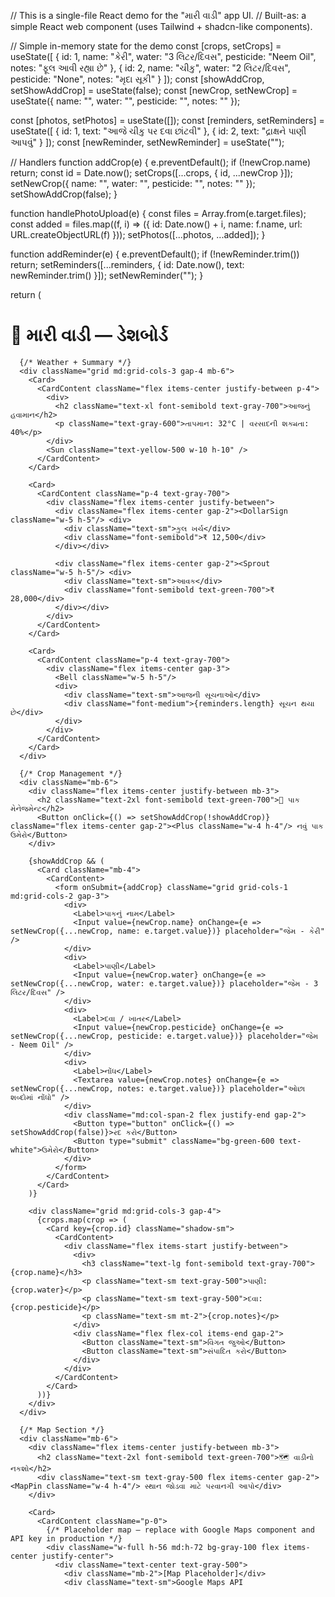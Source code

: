 
// This is a single-file React demo for the "મારી વાડી" app UI.
// Built-as: a simple React web component (uses Tailwind + shadcn-like components).

  // Simple in-memory state for the demo
  const [crops, setCrops] = useState([
    { id: 1, name: "કેરી", water: "3 લિટર/દિવસ", pesticide: "Neem Oil", notes: "ફૂલ આવી રહ્યા છે" },
    { id: 2, name: "ચીકુ", water: "2 લિટર/દિવસ", pesticide: "None", notes: "મૃદા સૂકી" }
  ]);
  const [showAddCrop, setShowAddCrop] = useState(false);
  const [newCrop, setNewCrop] = useState({ name: "", water: "", pesticide: "", notes: "" });

  const [photos, setPhotos] = useState([]);
  const [reminders, setReminders] = useState([
    { id: 1, text: "આજે ચીકુ પર દવા છાંટવી" },
    { id: 2, text: "દ્રાક્ષને પાણી આપવું" }
  ]);
  const [newReminder, setNewReminder] = useState("");

  // Handlers
  function addCrop(e) {
    e.preventDefault();
    if (!newCrop.name) return;
    const id = Date.now();
    setCrops([...crops, { id, ...newCrop }]);
    setNewCrop({ name: "", water: "", pesticide: "", notes: "" });
    setShowAddCrop(false);
  }

  function handlePhotoUpload(e) {
    const files = Array.from(e.target.files);
    const added = files.map((f, i) => ({ id: Date.now() + i, name: f.name, url: URL.createObjectURL(f) }));
    setPhotos([...photos, ...added]);
  }

  function addReminder(e) {
    e.preventDefault();
    if (!newReminder.trim()) return;
    setReminders([...reminders, { id: Date.now(), text: newReminder.trim() }]);
    setNewReminder("");
  }

  return (
    <div className="min-h-screen bg-green-50 p-6">
      <h1 className="text-3xl font-bold text-green-700 mb-6 text-center">🌿 મારી વાડી — ડેશબોર્ડ</h1>

      {/* Weather + Summary */}
      <div className="grid md:grid-cols-3 gap-4 mb-6">
        <Card>
          <CardContent className="flex items-center justify-between p-4">
            <div>
              <h2 className="text-xl font-semibold text-gray-700">આજનું હવામાન</h2>
              <p className="text-gray-600">તાપમાન: 32°C | વરસાદની શક્યતા: 40%</p>
            </div>
            <Sun className="text-yellow-500 w-10 h-10" />
          </CardContent>
        </Card>

        <Card>
          <CardContent className="p-4 text-gray-700">
            <div className="flex items-center justify-between">
              <div className="flex items-center gap-2"><DollarSign className="w-5 h-5"/> <div>
                <div className="text-sm">કુલ ખર્ચ</div>
                <div className="font-semibold">₹ 12,500</div>
              </div></div>

              <div className="flex items-center gap-2"><Sprout className="w-5 h-5"/> <div>
                <div className="text-sm">આવક</div>
                <div className="font-semibold text-green-700">₹ 28,000</div>
              </div></div>
            </div>
          </CardContent>
        </Card>

        <Card>
          <CardContent className="p-4 text-gray-700">
            <div className="flex items-center gap-3">
              <Bell className="w-5 h-5"/>
              <div>
                <div className="text-sm">આજની સૂચનાઓ</div>
                <div className="font-medium">{reminders.length} સૂચન થયા છે</div>
              </div>
            </div>
          </CardContent>
        </Card>
      </div>

      {/* Crop Management */}
      <div className="mb-6">
        <div className="flex items-center justify-between mb-3">
          <h2 className="text-2xl font-semibold text-green-700">🌾 પાક મેનેજમેન્ટ</h2>
          <Button onClick={() => setShowAddCrop(!showAddCrop)} className="flex items-center gap-2"><Plus className="w-4 h-4"/> નવું પાક ઉમેરો</Button>
        </div>

        {showAddCrop && (
          <Card className="mb-4">
            <CardContent>
              <form onSubmit={addCrop} className="grid grid-cols-1 md:grid-cols-2 gap-3">
                <div>
                  <Label>પાકનું નામ</Label>
                  <Input value={newCrop.name} onChange={e => setNewCrop({...newCrop, name: e.target.value})} placeholder="જેમ - કેરી" />
                </div>
                <div>
                  <Label>પાણી</Label>
                  <Input value={newCrop.water} onChange={e => setNewCrop({...newCrop, water: e.target.value})} placeholder="જેમ - 3 લિટર/દિવસ" />
                </div>
                <div>
                  <Label>દવા / ખાતર</Label>
                  <Input value={newCrop.pesticide} onChange={e => setNewCrop({...newCrop, pesticide: e.target.value})} placeholder="જેમ - Neem Oil" />
                </div>
                <div>
                  <Label>નોંધ</Label>
                  <Textarea value={newCrop.notes} onChange={e => setNewCrop({...newCrop, notes: e.target.value})} placeholder="ઓછા શબ્દોમાં નોંધો" />
                </div>
                <div className="md:col-span-2 flex justify-end gap-2">
                  <Button type="button" onClick={() => setShowAddCrop(false)}>રદ કરો</Button>
                  <Button type="submit" className="bg-green-600 text-white">ઉમેરો</Button>
                </div>
              </form>
            </CardContent>
          </Card>
        )}

        <div className="grid md:grid-cols-3 gap-4">
          {crops.map(crop => (
            <Card key={crop.id} className="shadow-sm">
              <CardContent>
                <div className="flex items-start justify-between">
                  <div>
                    <h3 className="text-lg font-semibold text-gray-700">{crop.name}</h3>
                    <p className="text-sm text-gray-500">પાણી: {crop.water}</p>
                    <p className="text-sm text-gray-500">દવા: {crop.pesticide}</p>
                    <p className="text-sm mt-2">{crop.notes}</p>
                  </div>
                  <div className="flex flex-col items-end gap-2">
                    <Button className="text-sm">વિગત જુઓ</Button>
                    <Button className="text-sm">સંપાદિત કરો</Button>
                  </div>
                </div>
              </CardContent>
            </Card>
          ))}
        </div>
      </div>

      {/* Map Section */}
      <div className="mb-6">
        <div className="flex items-center justify-between mb-3">
          <h2 className="text-2xl font-semibold text-green-700">🗺️ વાડીનો નકશો</h2>
          <div className="text-sm text-gray-500 flex items-center gap-2"><MapPin className="w-4 h-4"/> સ્થાન જોડવા માટે પરવાનગી આપો</div>
        </div>

        <Card>
          <CardContent className="p-0">
            {/* Placeholder map — replace with Google Maps component and API key in production */}
            <div className="w-full h-56 md:h-72 bg-gray-100 flex items-center justify-center">
              <div className="text-center text-gray-500">
                <div className="mb-2">[Map Placeholder]</div>
                <div className="text-sm">Google Maps API
    

